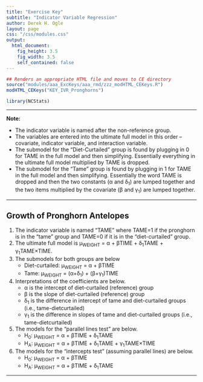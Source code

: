 ```yaml
---
title: "Exercise Key"
subtitle: "Indicator Variable Regression"
author: Derek H. Ogle
layout: page
css: "/css/modules.css"
output:
  html_document:
    fig_height: 3.5
    fig_width: 3.5
    self_contained: false
---
```


```r
## Renders an appropriate HTML file and moves to CE directory
source("modules/aaa_ExcKeys/aaa_rmd/zzz_modHTML_CEKeys.R")
modHTML_CEKeys("KEY_IVR_Pronghorns")
```
```r
library(NCStats)
```

----

<div class="alert alert-warning">
<strong>Note:</strong> 
<ul>
  <li>The indicator variable is named after the non-reference group.</li>
  <li>The variables are entered into the ultimate full model in this order -- covariate, indicator variable, and interaction variable.</li>
  <li>The submodel for the "Diet-Curtailed" group is found by plugging in 0 for TAME in the full model and then simplifying. Essentially everything in the ultimate full model multiplied by TAME is dropped.</li>
  <li>The submodel for the "Tame" group is found by plugging in 1 for TAME in the full model and then simplifying. Essentially the word TAME is dropped and then the two constants (&alpha; and &delta;<sub>1</sub>) are lumped together and the two items multiplied by the covariate (&beta; and &gamma;<sub>1</sub>) are lumped together.</li>
</ul>
</div>

----

## Growth of Pronghorn Antelopes

1. The indicator variable is named "TAME" where TAME=1 if the pronghorn is in the "tame" group and TAME=0 if it is in the "diet-curtailed" group.
1. The ultimate full model is &mu;<sub>WEIGHT</sub> = &alpha; + &beta;TIME + &delta;<sub>1</sub>TAME + &gamma;<sub>1</sub>TAME&times;TIME.
1. The submodels for both groups are below
    * Diet-curtailed: &mu;<sub>WEIGHT</sub> = &alpha; + &beta;TIME
    * Tame: &mu;<sub>WEIGHT</sub> = (&alpha;+&delta;<sub>1</sub>) + (&beta;+&gamma;<sub>1</sub>)TIME
1. Interpretations of the coefficients are below.
    * &alpha; is the intercept of diet-curtailed (reference) group
    * &beta; is the slope of diet-curtailed (reference) group
    * &delta;<sub>1</sub> is the difference in intercept of tame and diet-curtailed groups (i.e., tame-dietcurtailed)
    * &gamma;<sub>1</sub> is the difference in slopes of tame and diet-curtailed groups (i.e., tame-dietcurtailed)
1. The models for the "parallel lines test" are below.
    * H<sub>0</sub>: &mu;<sub>WEIGHT</sub> = &alpha; + &beta;TIME + &delta;<sub>1</sub>TAME
    * H<sub>A</sub>: &mu;<sub>WEIGHT</sub> = &alpha; + &beta;TIME + &delta;<sub>1</sub>TAME + &gamma;<sub>1</sub>TAME&times;TIME
1. The models for the "intercepts test" (assuming parallel lines) are below.
    * H<sub>0</sub>: &mu;<sub>WEIGHT</sub> = &alpha; + &beta;TIME
    * H<sub>A</sub>: &mu;<sub>WEIGHT</sub> = &alpha; + &beta;TIME + &delta;<sub>1</sub>TAME

----
